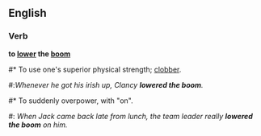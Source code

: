 ==English==
===Verb===
''' to [[lower]] the [[boom]]'''
#* {{idiom}} To use one's superior physical strength; [[clobber]].
#:''Whenever he got his irish up, Clancy '''lowered the boom'''.''
#* {{idiom}} To suddenly overpower, with "on".
#: ''When Jack came back late from lunch, the team leader really '''lowered the boom''' on him.''